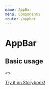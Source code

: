 ```yaml
---
name: AppBar
menu: Components
route: /appbar
---
```



# AppBar

<PropsTable of={AppBar} />

## Basic usage

<Playground>
  <ThemeProvider theme={welp_ar.theme}>
    <>
      <GlobalStyle theme={welp_ar.theme} />
      <AppBar />
      <AppBar inverse style={{ background: '#000000' }} />
      <AppBar sticky style={{ background: '#FFFFFF', left: 'auto' }} />
    </>
  </ThemeProvider>
</Playground>

[Try it on Storybook!](./storybook/index.html?path=/story/appbar--with-default-props)
